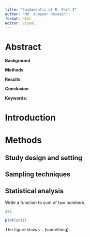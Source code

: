 ---
title: "Fundamentls of R: Part I"
author: "Md. Jubayer Hossain"
format: html
editor: visual
---

# Abstract

**Background**

**Methods**

**Results**

**Conclusion**

**Keywords:**

# Introduction

# Methods

## Study design and setting

## Sampling techniques

## Statistical analysis

Write a function to sum of two numbers.

```{r}
2+2
```

```{r}
plot(iris)
```

The figure shows ...(something).
